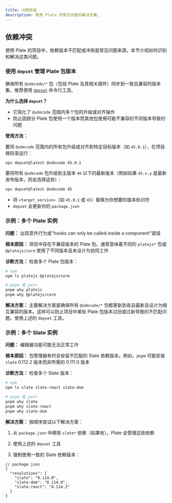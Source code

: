 ```yaml
---
title: 问题排查
description: 使用 Plate 时常见问题的解决方案。
---
```


## 依赖冲突

使用 Plate 的项目中，依赖版本不匹配或冲突是常见问题来源。本节介绍如何识别和解决这类问题。

### 使用 `depset` 管理 Plate 包版本

确保所有 ``@udecode/*`` 包（包括 Plate 及其相关插件）同步到一致且兼容的版本集，推荐使用 [`depset`](https://npmjs.com/package/depset) 命令行工具。

**为什么选择 `depset`？**
- 它简化了 ``@udecode`` 范围内多个包的升级或对齐操作
- 防止因部分 Plate 包使用一个版本而其他包使用可能不兼容的不同版本导致的问题

**使用方法：**

要将 ``@udecode`` 范围内的所有包升级或对齐到特定目标版本（如 ``45.0.1``），在项目根目录运行：
```bash
npx depset@latest @udecode 45.0.1
```

要将所有 ``@udecode`` 包升级到主版本 ``46`` 以下的最新版本（例如如果 ``45.x.y`` 是最新发布版本，则会选择这些）：
```bash
npx depset@latest @udecode 45
```

- 将 ``<target_version>``（如 ``45.0.1`` 或 ``45``）替换为你想要的版本标识符
- ``depset`` 会更新你的 ``package.json``

### 示例：多个 Plate 实例

**问题：** 出现意外行为或"hooks can only be called inside a component"错误

**根本原因：** 项目中存在不兼容版本的 Plate 包。通常意味着不同的 ``platejs*`` 包或 ``@platejs/core`` 使用了不同版本且未设计为协同工作

**诊断方法：** 检查多个 Plate 包版本：

```bash
# npm
npm ls platejs @platejs/core

# pnpm 或 yarn
pnpm why platejs
pnpm why @platejs/core
```

**解决方案：**
主要解决方案是确保所有 ``@udecode/*`` 包都更新到各自最新且设计为相互兼容的版本。这样可以防止项目中某些 Plate 包版本过旧或过新导致的不匹配问题。使用上述的 ``depset`` 工具。

### 示例：多个 Slate 实例

**问题：** 编辑器功能可能无法正常工作

**根本原因：** 包管理器有时会安装不匹配的 Slate 依赖版本。例如，`pnpm` 可能安装 `slate` 0.112.2 版本而非所需的 0.111.0 版本

**诊断方法：** 检查多个 Slate 版本：

```bash
# npm
npm ls slate slate-react slate-dom

# pnpm 或 yarn
pnpm why slate
pnpm why slate-react
pnpm why slate-dom
```

**解决方案：** 按顺序尝试以下解决方案：

1. 从 `package.json` 中移除 `slate*` 依赖（如果有）。Plate 会管理这些依赖

2. 使用上述的 ``depset`` 工具

3. 强制使用一致的 Slate 依赖版本：

```jsonc
// package.json
{
  "resolutions": {
    "slate": "0.114.0",
    "slate-dom": "0.114.0",
    "slate-react": "0.114.2"
  }
}
```